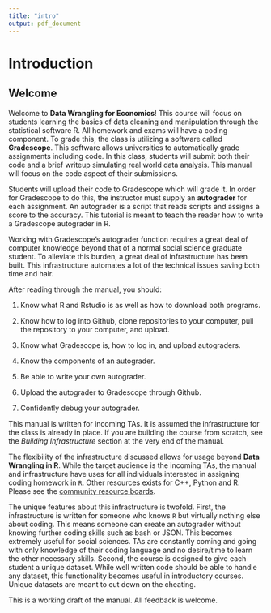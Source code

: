 ```yaml
---
title: "intro"
output: pdf_document
---
```


# Introduction

## Welcome

Welcome to **Data Wrangling for Economics**! This course will focus on students learning the basics of data cleaning and manipulation through the statistical software R. All homework and exams will have a coding component. To grade this, the class is utilizing a software called **Gradescope**. This software allows universities to automatically grade assignments including code. In this class, students will submit both their code and a brief writeup simulating real world data analysis. This manual will focus on the code aspect of their submissions.

Students will upload their code to Gradescope which will grade it. In order for Gradescope to do this, the instructor must supply an **autograder** for each assignment. An autograder is a script that reads scripts and assigns a score to the accuracy. This tutorial is meant to teach the reader how to write a Gradescope autograder in R.

Working with Gradescope's autograder function requires a great deal of computer knowledge beyond that of a normal social science graduate student. To alleviate this burden, a great deal of infrastructure has been built. This infrastructure automates a lot of the technical issues saving both time and hair. 

After reading through the manual, you should:

(1) Know what R and Rstudio is as well as how to download both programs.

(2) Know how to log into Github, clone repositories to your computer, pull the repository to your computer, and upload.

(3) Know what Gradescope is, how to log in, and upload autograders.

(3) Know the components of an autograder.

(4) Be able to write your own autograder.

(5) Upload the autograder to Gradescope through Github.

(6) Confidently debug your autograder.

This manual is written for incoming TAs. It is assumed the infrastructure for the class is already in place. If you are building the course from scratch, see the *Building Infrastructure* section at the very end of the manual.

The flexibility of the infrastructure discussed allows for usage beyond **Data Wrangling in R**. While the target audience is the incoming TAs, the manual and infrastructure have uses for all individuals interested in assigning coding homework in `R`. Other resources exists for C++, Python and R. Please see the [community resource boards](https://gradescope-autograders.readthedocs.io/en/latest/resources/).

The unique features about this infrastructure is twofold. First, the infrastructure is written for someone who knows `R` but virtually nothing else about coding. This means someone can create an autograder without knowing further coding skills such as bash or JSON. This becomes extremely useful for social sciences. TAs are constantly coming and going with only knowledge of their coding language and no desire/time to learn the other necessary skills. Second, the course is designed to give each student a unique dataset. While well written code should be able to handle any dataset, this functionality becomes useful in introductory courses. Unique datasets are meant to cut down on the cheating.

This is a working draft of the manual. All feedback is welcome.
